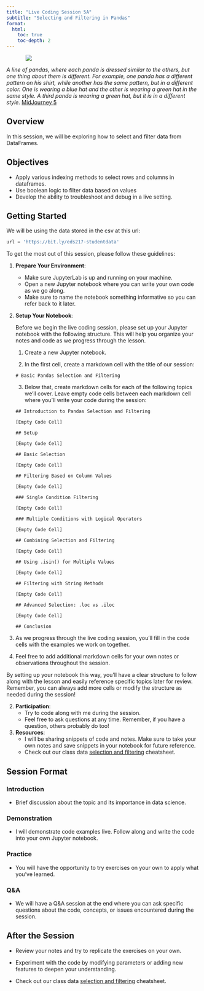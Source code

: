 ```yaml
---
title: "Live Coding Session 5A"
subtitle: "Selecting and Filtering in Pandas"
format: 
  html:
    toc: true
    toc-depth: 2
---
```



::: {style="width: 80%; margin: auto;"}
![](assets/selecting_indexing.jpeg)
:::

:::{.gray-text .center-text}
*A line of pandas, where each panda is dressed similar to the others, but one thing about them is different. For example, one panda has a different pattern on his shirt, while another has the same pattern, but in a different color. One is wearing a blue hat and the other is wearing a green hat in the same style. A third panda is wearing a green hat, but it is in a different style.* [MidJourney 5](https://www.midjourney.com/jobs/ac303c56-18a0-465d-8d2e-d0fcbe7575be?index=0)
:::

## Overview

In this session, we will be exploring how to select and filter data from DataFrames.

## Objectives

- Apply various indexing methods to select rows and columns in dataframes.
- Use boolean logic to filter data based on values
- Develop the ability to troubleshoot and debug in a live setting.

## Getting Started

We will be using the data stored in the csv at this url:
```python
url = 'https://bit.ly/eds217-studentdata'
```
To get the most out of this session, please follow these guidelines:

1. **Prepare Your Environment**:
   - Make sure JupyterLab is up and running on your machine.
   - Open a new Jupyter notebook where you can write your own code as we go along.
   - Make sure to name the notebook something informative so you can refer back to it later.

2. **Setup Your Notebook**:

    Before we begin the live coding session, please set up your Jupyter notebook with the following structure. This will help you organize your notes and code as we progress through the lesson.

    1. Create a new Jupyter notebook.

    2. In the first cell, create a markdown cell with the title of our session:
    ```
    # Basic Pandas Selection and Filtering
    ```

    3. Below that, create markdown cells for each of the following topics we'll cover. Leave empty code cells between each markdown cell where you'll write your code during the session:

    ```
    ## Introduction to Pandas Selection and Filtering
    
    [Empty Code Cell]
    
    ## Setup
    
    [Empty Code Cell]
    
    ## Basic Selection
    
    [Empty Code Cell]
    
    ## Filtering Based on Column Values
    
    [Empty Code Cell]
    
    ### Single Condition Filtering
    
    [Empty Code Cell]
    
    ### Multiple Conditions with Logical Operators
    
    [Empty Code Cell]
    
    ## Combining Selection and Filtering
    
    [Empty Code Cell]
    
    ## Using .isin() for Multiple Values
    
    [Empty Code Cell]
    
    ## Filtering with String Methods
    
    [Empty Code Cell]
    
    ## Advanced Selection: .loc vs .iloc
    
    [Empty Code Cell]
    
    ## Conclusion
    ```

4. As we progress through the live coding session, you'll fill in the code cells with the examples we work on together.

5. Feel free to add additional markdown cells for your own notes or observations throughout the session.

By setting up your notebook this way, you'll have a clear structure to follow along with the lesson and easily reference specific topics later for review. Remember, you can always add more cells or modify the structure as needed during the session!

2. **Participation**:
   - Try to code along with me during the session.
   - Feel free to ask questions at any time. Remember, if you have a question, others probably do too!

3. **Resources**:
   - I will be sharing snippets of code and notes. Make sure to take your own notes and save snippets in your notebook for future reference.
   - Check out our class data [selection and filtering](../cheatsheets/data_selection.qmd) cheatsheet.



## Session Format

### Introduction

- Brief discussion about the topic and its importance in data science.

### Demonstration

- I will demonstrate code examples live. Follow along and write the code into your own Jupyter notebook.

### Practice

- You will have the opportunity to try exercises on your own to apply what you've learned.

### Q&A

- We will have a Q&A session at the end where you can ask specific questions about the code, concepts, or issues encountered during the session.

## After the Session

- Review your notes and try to replicate the exercises on your own.

- Experiment with the code by modifying parameters or adding new features to deepen your understanding.

- Check out our class data [selection and filtering](../cheatsheets/data_selection.qmd) cheatsheet.



